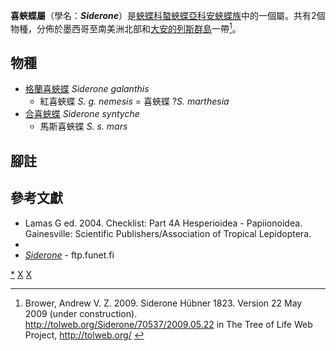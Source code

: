 {{NoteTA|G1=Butterfly}}
{{Automatic Taxobox
| taxon = Siderone
| authority = Hübner, [1823]
| image = Siderone galanthis ventral 2.jpg
| image_caption = [[格蘭喜蛺蝶|格蘭喜蛺蝶]]<br />''Siderone galanthis''
| type_species = [[格蘭喜蛺蝶|紅喜蛺蝶]]<br />''Siderone ide''
| type_species_authority = Hübner, [1823]
| subdivision_ranks = 物種
| subdivision = 共2種，詳閱正文。
| synonyms = 
* ''Siderone'' <small>Boisduval, [1836]</small>
* ''Phyllophasis'' <small>Blanchard, 1840</small>
* ''Sideronidia'' <small>Bryk, 1939</small>
}}

'''喜蛺蝶屬'''（學名：'''''Siderone'''''）是[[蛺蝶科|蛺蝶科]][[螯蛺蝶亞科|螯蛺蝶亞科]][[安蛺蝶族|安蛺蝶族]]中的一個屬。共有2個物種，分佈於墨西哥至南美洲北部和[[大安的列斯群島|大安的列斯群島]]一帶<ref name=tol>Brower, Andrew V. Z. 2009. Siderone Hübner 1823. Version 22 May 2009 (under construction). http://tolweb.org/Siderone/70537/2009.05.22 {{Wayback|url=http://tolweb.org/Siderone/70537/2009.05.22 |date=20191201004312 }} in The Tree of Life Web Project, http://tolweb.org/ {{Wayback|url=http://tolweb.org/ |date=20110515100516 }} {{en}}</ref>。

== 物種 ==
* [[格蘭喜蛺蝶|格蘭喜蛺蝶]] ''Siderone galanthis''
** 紅喜蛺蝶 ''S. g. nemesis'' = 喜蛺蝶 ?''S. marthesia''
* [[合喜蛺蝶|合喜蛺蝶]] ''Siderone syntyche''
** 馬斯喜蛺蝶 ''S. s. mars''
<!--
== 圖集 ==
<gallery>
</gallery>
-->
== 腳註 ==
{{reflist}}

== 參考文獻 ==
{{Commons category| Siderone}}
* Lamas G ed. 2004. Checklist: Part 4A Hesperioidea - Papiionoidea. Gainesville: Scientific Publishers/Association of Tropical Lepidoptera.
* {{Cite book | author = 寿建新 周尧 李宇飞 | title = 世界蝴蝶分類名錄 | location = 中國 | publisher = 陝西科學技術出版社 | date = 2006-04-01 | ISBN = 9787536936768 | language= zh-hans }}
* [http://ftp.funet.fi/pub/sci/bio/life/insecta/lepidoptera/ditrysia/papilionoidea/nymphalidae/charaxinae/siderone/ ''Siderone'']{{Wayback|url=http://ftp.funet.fi/pub/sci/bio/life/insecta/lepidoptera/ditrysia/papilionoidea/nymphalidae/charaxinae/siderone/ |date=20180929183958 }} - ftp.funet.fi

{{螯蛺蝶亞科}}
{{Taxonbar}}
[[Category:喜蛺蝶屬|*]]
[[Category:安蛺蝶族|X]]
[[Category:_1823年描述的分类群|X]]